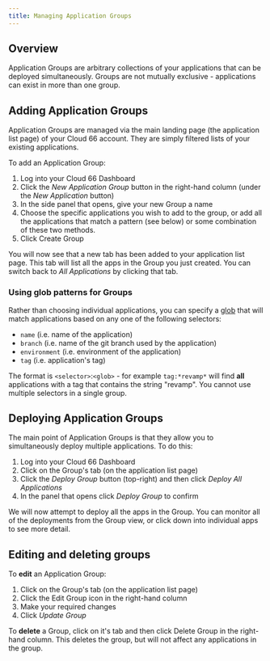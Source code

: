 ```yaml
---
title: Managing Application Groups
---
```


## Overview

Application Groups are arbitrary collections of your applications that can be deployed simultaneously. Groups are not mutually exclusive - applications can exist in more than one group. 

## Adding Application Groups

Application Groups are managed via the main landing page (the application list page) of your Cloud 66 account. They are simply filtered lists of your existing applications.

To add an Application Group:

1. Log into your Cloud 66 Dashboard  
2. Click the *New Application Group* button in the right-hand column (under the *New Application* button)
3. In the side panel that opens, give your new Group a name
4. Choose the specific applications you wish to add to the group, or add all the applications that match a pattern (see below) or some combination of these two methods.
5. Click Create Group

You will now see that a new tab has been added to your application list page. This tab will list all the apps in the Group you just created. You can switch back to *All Applications* by clicking that tab.

### Using glob patterns for Groups

Rather than choosing individual applications, you can specify a [glob](/:product/:version?/cloud-66-101/understanding-globs) that will match applications based on any one of the following selectors:

- `name` (i.e. name of the application)
- `branch` (i.e. name of the git branch used by the application)
- `environment` (i.e. environment of the application)
- `tag` (i.e. application's tag)

The format is `<selector>`:`<glob>` - for example `tag:*revamp*` will find **all** applications with a tag that contains the string "revamp". You cannot use multiple selectors in a single group.

## Deploying Application Groups

The main point of Application Groups is that they allow you to simultaneously deploy multiple applications. To do this:

1. Log into your Cloud 66 Dashboard  
2. Click on the Group's tab (on the application list page)
3. Click the *Deploy Group* button (top-right) and then click *Deploy All Applications*
4. In the panel that opens click *Deploy Group* to confirm

We will now attempt to deploy all the apps in the Group. You can monitor all of the deployments from the Group view, or click down into individual apps to see more detail. 

## Editing and deleting groups

To **edit** an Application Group:

1. Click on the Group's tab (on the application list page)
2. Click the Edit Group icon in the right-hand column
3. Make your required changes 
4. Click *Update Group*

To **delete** a Group, click on it's tab and then click Delete Group in the right-hand column. This deletes the group, but will not affect any applications in the group.